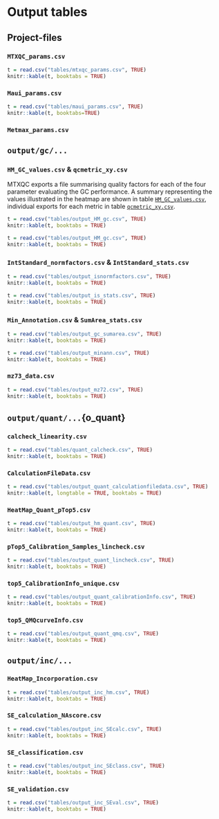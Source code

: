 # Output tables{#output}
## Project-files{#o_project}
### `MTXQC_params.csv`

```r

t = read.csv("tables/mtxqc_params.csv", TRUE)
knitr::kable(t, booktabs = TRUE)

```

### `Maui_params.csv`

```r

t = read.csv("tables/maui_params.csv", TRUE)
knitr::kable(t, booktabs=TRUE)

```


### `Metmax_params.csv`


## `output/gc/...`{#o_gc}
### `HM_GC_values.csv` \& `qcmetric_xy.csv`

MTXQC exports a file summarising quality factors for each of the four parameter evaluating the GC performance. A summary representing the values illustrated in the heatmap are shown in table [`HM_GC_values.csv`](\@ref(tab:o_hm_gc)), individual exports for each metric in table [`qcmetric_xy.csv`](\@ref(tab:o_gc_metric)).

```r

t = read.csv("tables/output_HM_gc.csv", TRUE)
knitr::kable(t, booktabs = TRUE)
```

```r

t = read.csv("tables/output_HM_gc.csv", TRUE)
knitr::kable(t, booktabs = TRUE)
```


### `IntStandard_normfactors.csv` \& `IntStandard_stats.csv`

```r

t = read.csv("tables/output_isnormfactors.csv", TRUE)
knitr::kable(t, booktabs = TRUE)
```

```r

t = read.csv("tables/output_is_stats.csv", TRUE)
knitr::kable(t, booktabs = TRUE)
```


### `Min_Annotation.csv` \& `SumArea_stats.csv`

```r

t = read.csv("tables/output_gc_sumarea.csv", TRUE)
knitr::kable(t, booktabs = TRUE)
```

```r

t = read.csv("tables/output_minann.csv", TRUE)
knitr::kable(t, booktabs = TRUE)
```


### `mz73_data.csv`

```r

t = read.csv("tables/output_mz72.csv", TRUE)
knitr::kable(t, booktabs = TRUE)
```

## `output/quant/...`{o_quant}

### `calcheck_linearity.csv`

```r

t = read.csv("tables/quant_calcheck.csv", TRUE)
knitr::kable(t, booktabs = TRUE)
```

### `CalculationFileData.csv`

```r

t = read.csv("tables/output_quant_calculationfiledata.csv", TRUE)
knitr::kable(t, longtable = TRUE, booktabs = TRUE)
```

### `HeatMap_Quant_pTop5.csv`

```r

t = read.csv("tables/output_hm_quant.csv", TRUE)
knitr::kable(t, booktabs = TRUE)
```

### `pTop5_Calibration_Samples_lincheck.csv`

```r

t = read.csv("tables/output_quant_lincheck.csv", TRUE)
knitr::kable(t, booktabs = TRUE)
```

### `top5_CalibrationInfo_unique.csv`

```r
t = read.csv("tables/output_quant_calibrationInfo.csv", TRUE)
knitr::kable(t, booktabs = TRUE)
```

### `top5_QMQcurveInfo.csv`

```r
t = read.csv("tables/output_quant_qmq.csv", TRUE)
knitr::kable(t, booktabs = TRUE)
```

## `output/inc/...`{#o_inc}

### `HeatMap_Incorporation.csv`

```r
t = read.csv("tables/output_inc_hm.csv", TRUE)
knitr::kable(t, booktabs = TRUE)
```

### `SE_calculation_NAscore.csv`

```r
t = read.csv("tables/output_inc_SEcalc.csv", TRUE)
knitr::kable(t, booktabs = TRUE)
```

### `SE_classification.csv`

```r
t = read.csv("tables/output_inc_SEclass.csv", TRUE)
knitr::kable(t, booktabs = TRUE)
```

### `SE_validation.csv`

```r
t = read.csv("tables/output_inc_SEval.csv", TRUE)
knitr::kable(t, booktabs = TRUE)
```









